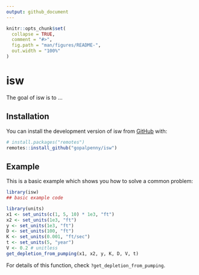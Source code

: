 ```yaml
---
output: github_document
---
```


<!-- README.md is generated from README.Rmd. Please edit that file -->

```r
knitr::opts_chunk$set(
  collapse = TRUE,
  comment = "#>",
  fig.path = "man/figures/README-",
  out.width = "100%"
)
```

# isw

<!-- badges: start -->
<!-- badges: end -->

The goal of isw is to ...

## Installation

You can install the development version of isw from [GitHub](https://github.com/) with:

``` r
# install.packages("remotes")
remotes::install_github("gopalpenny/isw")
```

## Example

This is a basic example which shows you how to solve a common problem:

```r
library(isw)
## basic example code
```


```r
library(units)
x1 <- set_units(c(1, 5, 10) * 1e3, "ft")
x2 <- set_units(1e3, "ft")
y <- set_units(1e3, "ft")
D <- set_units(100, "ft")
K <- set_units(0.001, "ft/sec")
t <- set_units(5, "year")
V <- 0.2 # unitless
get_depletion_from_pumping(x1, x2, y, K, D, V, t)
```

For details of this function, check `?get_depletion_from_pumping`.

